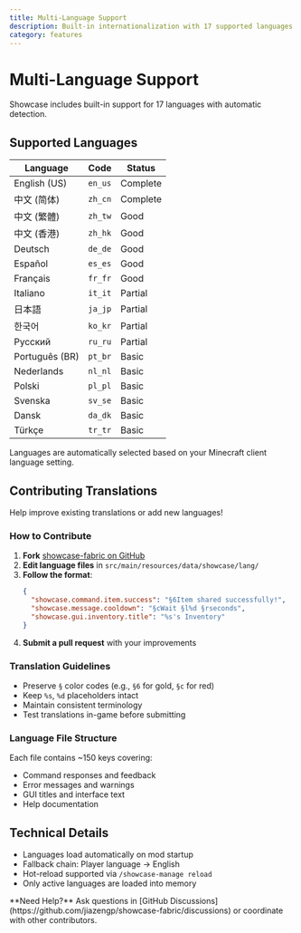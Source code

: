 ```yaml
---
title: Multi-Language Support
description: Built-in internationalization with 17 supported languages
category: features
---
```


# Multi-Language Support

<MinecraftVersion auto />

Showcase includes built-in support for 17 languages with automatic detection.

## Supported Languages

| Language | Code | Status |
|----------|------|--------|
| English (US) | `en_us` | Complete |
| 中文 (简体) | `zh_cn` | Complete |
| 中文 (繁體) | `zh_tw` | Good |
| 中文 (香港) | `zh_hk` | Good |
| Deutsch | `de_de` | Good |
| Español | `es_es` | Good |
| Français | `fr_fr` | Good |
| Italiano | `it_it` | Partial |
| 日本語 | `ja_jp` | Partial |
| 한국어 | `ko_kr` | Partial |
| Русский | `ru_ru` | Partial |
| Português (BR) | `pt_br` | Basic |
| Nederlands | `nl_nl` | Basic |
| Polski | `pl_pl` | Basic |
| Svenska | `sv_se` | Basic |
| Dansk | `da_dk` | Basic |
| Türkçe | `tr_tr` | Basic |

Languages are automatically selected based on your Minecraft client language setting.

## Contributing Translations

Help improve existing translations or add new languages!

### How to Contribute

1. **Fork** [showcase-fabric on GitHub](https://github.com/jiazengp/showcase-fabric)
2. **Edit language files** in `src/main/resources/data/showcase/lang/`
3. **Follow the format**:
   ```json
   {
     "showcase.command.item.success": "§6Item shared successfully!",
     "showcase.message.cooldown": "§cWait §l%d §rseconds",
     "showcase.gui.inventory.title": "%s's Inventory"
   }
   ```
4. **Submit a pull request** with your improvements

### Translation Guidelines

- Preserve `§` color codes (e.g., `§6` for gold, `§c` for red)
- Keep `%s`, `%d` placeholders intact
- Maintain consistent terminology
- Test translations in-game before submitting

### Language File Structure

Each file contains ~150 keys covering:
- Command responses and feedback
- Error messages and warnings
- GUI titles and interface text
- Help documentation

## Technical Details

- Languages load automatically on mod startup
- Fallback chain: Player language → English
- Hot-reload supported via `/showcase-manage reload`
- Only active languages are loaded into memory

<Callout type="tip">
**Need Help?** Ask questions in [GitHub Discussions](https://github.com/jiazengp/showcase-fabric/discussions) or coordinate with other contributors.
</Callout>